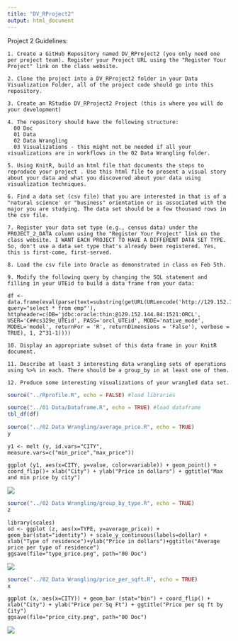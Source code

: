 ```yaml
---
title: "DV_RProject2"
output: html_document
---
```


Project 2 Guidelines:
```
1. Create a GitHub Repository named DV_RProject2 (you only need one per project team). Register your Project URL using the "Register Your Project" link on the class website.

2. Clone the project into a DV_RProject2 folder in your Data Visualization Folder, all of the project code should go into this repository.

3. Create an RStudio DV_RProject2 Project (this is where you will do your development)

4. The repository should have the following structure:
  00 Doc
  01 Data
  02 Data Wrangling
  03 Visualizations - this might not be needed if all your visualizations are in workflows in the 02 Data Wrangling folder.

5. Using KnitR, build an html file that documents the steps to reproduce your project . Use this html file to present a visual story about your data and what you discovered about your data using visualization techniques.

6. Find a data set (csv file) that you are interested in that is of a "natural science' or "business" orientation or is associated with the major you are studying. The data set should be a few thousand rows in the csv file.

7. Register your data set type (e.g., census data) under the PROJECT_2_DATA column using the "Register Your Project" link on the class website. I WANT EACH PROJECT TO HAVE A DIFFERENT DATA SET TYPE. So, don't use a data set type that's already been registered. Yes, this is first-come, first-served.

8. Load the csv file into Oracle as demonstrated in class on Feb 5th.

9. Modify the following query by changing the SQL statement and filling in your UTEid to build a data frame from your data:

df <- data.frame(eval(parse(text=substring(getURL(URLencode('http://129.152.144.84:5001/rest/native/?query="select * from emp"'), httpheader=c(DB='jdbc:oracle:thin:@129.152.144.84:1521:ORCL', USER='C##cs329e_UTEid', PASS='orcl_UTEid', MODE='native_mode', MODEL='model', returnFor = 'R', returnDimensions = 'False'), verbose = TRUE), 1, 2^31-1))))

10. Display an appropriate subset of this data frame in your KnitR document.

11. Describe at least 3 interesting data wrangling sets of operations using %>% in each. There should be a group_by in at least one of them.

12. Produce some interesting visualizations of your wrangled data set.
```
```r
source("../Rprofile.R", echo = FALSE) #load libraries
```

```r
source("../01 Data/Dataframe.R", echo = TRUE) #load dataframe
tbl_df(df)
```

```r
source("../02 Data Wrangling/average_price.R", echo = TRUE)
y
```
```
y1 <- melt (y, id.vars="CITY", measure.vars=c("min_price","max_price"))

ggplot (y1, aes(x=CITY, y=value, color=variable)) + geom_point() + coord_flip()+ xlab("City") + ylab("Price in dollars") + ggtitle("Max and min price by city")
```
![](./max_min.png)

```r
source("../02 Data Wrangling/group_by_type.R", echo = TRUE)
z
```
```
library(scales)
od <- ggplot (z, aes(x=TYPE, y=average_price)) + geom_bar(stat="identity") + scale_y_continuous(labels=dollar) + xlab("Type of residence")+ylab("Price in dollars")+ggtitle("Average price per type of residence")
ggsave(file="type_price.png", path="00 Doc")
```
![](./type_price.png)

```r
source("../02 Data Wrangling/price_per_sqft.R", echo = TRUE)
x
```
```
ggplot (x, aes(x=CITY)) + geom_bar (stat="bin") + coord_flip() + xlab("City") + ylab("Price per Sq Ft") + ggtitle("Price per sq ft by City")
ggsave(file="price_city.png", path="00 Doc")
```
![](./price_city.png)